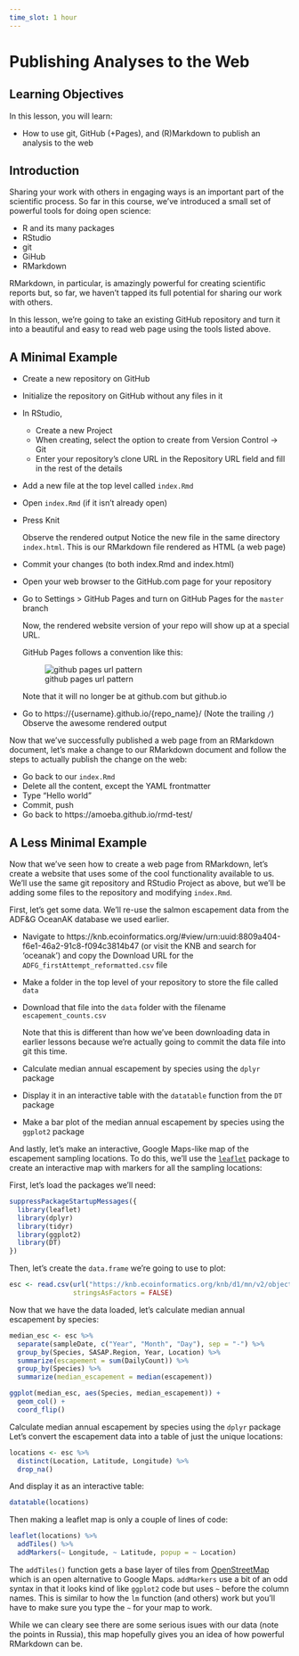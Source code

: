 ```yaml
---
time_slot: 1 hour
---
```


# Publishing Analyses to the Web

## Learning Objectives

In this lesson, you will learn:

- How to use git, GitHub (+Pages), and (R)Markdown to publish an analysis to the web

## Introduction

Sharing your work with others in engaging ways is an important part of the scientific process.
So far in this course, we've introduced a small set of powerful tools for doing open science:

- R and its many packages
- RStudio
- git
- GiHub
- RMarkdown

RMarkdown, in particular, is amazingly powerful for creating scientific reports but, so far, we haven't tapped its full potential for sharing our work with others.

In this lesson, we're going to take an existing GitHub repository and turn it into a beautiful and easy to read web page using the tools listed above.

## A Minimal Example

- Create a new repository on GitHub
- Initialize the repository on GitHub without any files in it
- In RStudio,
    - Create a new Project
    - When creating, select the option to create from Version Control -> Git
    - Enter your repository's clone URL in the Repository URL field and fill in the rest of the details
- Add a new file at the top level called `index.Rmd`
- Open `index.Rmd` (if it isn't already open)
- Press Knit

    Observe the rendered output
    Notice the new file in the same directory `index.html`.
    This is our RMarkdown file rendered as HTML (a web page)
- Commit your changes (to both index.Rmd and index.html)
- Open your web browser to the GitHub.com page for your repository
- Go to Settings > GitHub Pages and turn on GitHub Pages for the `master` branch

    Now, the rendered website version of your repo will show up at a special URL.
    
    GitHub Pages follows a convention like this:
    
     ![github pages url pattern](images/github_pages.png)
     
    Note that it will no longer be at github.com but github.io
     
- Go to https://{username}.github.io/{repo_name}/ (Note the trailing `/`)
    Observe the awesome rendered output
    
Now that we've successfully published a web page from an RMarkdown document, let's make a change to our RMarkdown document and follow the steps to actually publish the change on the web:

- Go back to our `index.Rmd`
- Delete all the content, except the YAML frontmatter
- Type "Hello world"
- Commit, push
- Go back to https://amoeba.github.io/rmd-test/

## A Less Minimal Example

Now that we've seen how to create a web page from RMarkdown, let's create a website that uses some of the cool functionality available to us.
We'll use the same git repository and RStudio Project as above, but we'll be adding some files to the repository and modifying `index.Rmd`.

First, let's get some data.
We'll re-use the salmon escapement data from the ADF&G OceanAK database we used earlier.

- Navigate to https://knb.ecoinformatics.org/#view/urn:uuid:8809a404-f6e1-46a2-91c8-f094c3814b47 (or visit the KNB and search for 'oceanak') and copy the Download URL for the `ADFG_firstAttempt_reformatted.csv` file
- Make a folder in the top level of your repository to store the file called `data`
- Download that file into the `data` folder with the filename `escapement_counts.csv`

    Note that this is different than how we've been downloading data in earlier lessons because we're actually going to commit the data file into git this time.

- Calculate median annual escapement by species using the `dplyr` package
- Display it in an interactive table with the `datatable` function from the `DT` package
- Make a bar plot of the median annual escapement by species using the `ggplot2` package

And lastly, let's make an interactive, Google Maps-like map of the escapement sampling locations.
To do this, we'll use the [`leaflet`](https://rstudio.github.io/leaflet/) package to create an interactive map with markers for all the sampling locations:

First, let's load the packages we'll need:

```r
suppressPackageStartupMessages({
  library(leaflet)
  library(dplyr)
  library(tidyr)
  library(ggplot2)
  library(DT)
})
```

Then, let's create the `data.frame` we're going to use to plot:

```r
esc <- read.csv(url("https://knb.ecoinformatics.org/knb/d1/mn/v2/object/knb.92020.1", method = "libcurl"), 
                stringsAsFactors = FALSE)

```

Now that we have the data loaded, let's calculate median annual escapement by species:

```r
median_esc <- esc %>% 
  separate(sampleDate, c("Year", "Month", "Day"), sep = "-") %>% 
  group_by(Species, SASAP.Region, Year, Location) %>% 
  summarize(escapement = sum(DailyCount)) %>% 
  group_by(Species) %>% 
  summarize(median_escapement = median(escapement))
```

```r
ggplot(median_esc, aes(Species, median_escapement)) +
  geom_col() +
  coord_flip()
```

Calculate median annual escapement by species using the `dplyr` package
Let's convert the escapement data into a table of just the unique locations:

```r
locations <- esc %>% 
  distinct(Location, Latitude, Longitude) %>% 
  drop_na()
```

And display it as an interactive table:

```r
datatable(locations)
```

Then making a leaflet map is only a couple of lines of code:

```r
leaflet(locations) %>% 
  addTiles() %>% 
  addMarkers(~ Longitude, ~ Latitude, popup = ~ Location)
```


The `addTiles()` function gets a base layer of tiles from [OpenStreetMap](https://www.openstreetmap.org/) which is an open alternative to Google Maps.
`addMarkers` use a bit of an odd syntax in that it looks kind of like `ggplot2` code but uses `~` before the column names.
This is similar to how the `lm` function (and others) work but you'll have to make sure you type the `~` for your map to work.

While we can cleary see there are some serious isues with our data (note the points in Russia), this map hopefully gives you an idea of how powerful RMarkdown can be.
